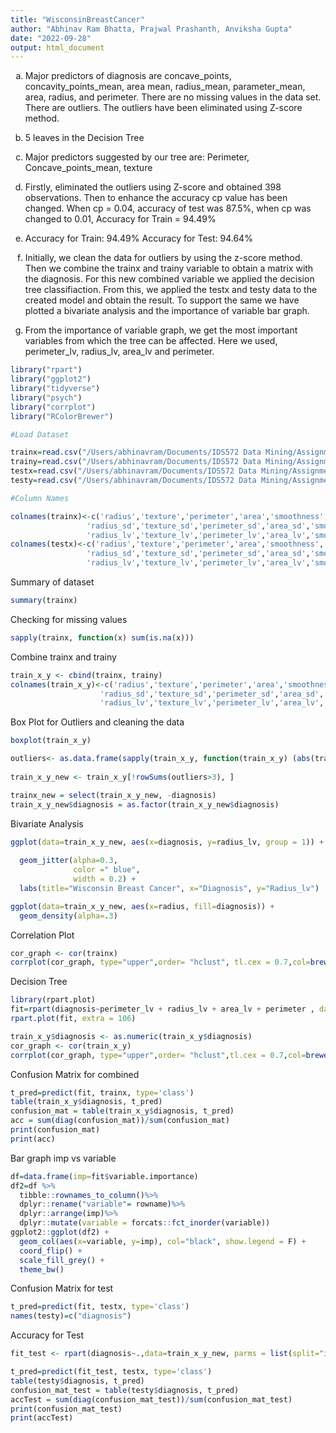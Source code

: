 ```yaml
---
title: "WisconsinBreastCancer"
author: "Abhinav Ram Bhatta, Prajwal Prashanth, Anviksha Gupta"
date: "2022-09-28"
output: html_document
---
```


a) 
Major predictors of diagnosis are concave_points, concavity_points_mean,
area mean, radius_mean, parameter_mean, area, radius, and perimeter.
There are no missing values in the data set.
There are outliers.
The outliers have been eliminated using Z-score method.

b) 
5 leaves in the Decision Tree

c) 
Major predictors suggested by our tree are:
Perimeter, Concave_points_mean, texture

d) 
Firstly, eliminated the outliers using Z-score and obtained 398 observations.
Then to enhance the accuracy cp value has been changed.
When cp = 0.04, accuracy of test was 87.5%, when cp was changed to 0.01,
Accuracy for Train = 94.49%

e) 
Accuracy for Train: 94.49%
Accuracy for Test: 94.64%

f)
Initially, we clean the data for outliers by using the z-score method. Then we combine the trainx and trainy variable to obtain a matrix with the diagnosis. For this new combined variable we applied the decision tree classifiaction. From this, we applied the testx and testy data to the created model and obtain the result. To support the same we have plotted a bivariate analysis and the importance of variable bar graph.

g)
From the importance of variable graph, we get the most important variables from which the tree can be affected. Here we used, perimeter_lv, radius_lv, area_lv and perimeter.




```r
library("rpart")
library("ggplot2")
library("tidyverse")
library("psych")
library("corrplot")
library("RColorBrewer")

#Load Dataset

trainx=read.csv("/Users/abhinavram/Documents/IDS572 Data Mining/Assignment 1/trainX.csv")
trainy=read.csv("/Users/abhinavram/Documents/IDS572 Data Mining/Assignment 1/trainY.csv")
testx=read.csv("/Users/abhinavram/Documents/IDS572 Data Mining/Assignment 1/testX.csv")
testy=read.csv("/Users/abhinavram/Documents/IDS572 Data Mining/Assignment 1/testY.csv")

#Column Names

colnames(trainx)<-c('radius','texture','perimeter','area','smoothness','compactness','concavity','no_of_concave_contour', 'symmetry', 'fractal_dim', 
                 'radius_sd','texture_sd','perimeter_sd','area_sd','smoothness_sd','compactness_sd','concavity_sd','no_of_concave_contour_sd', 'symmetry_sd', 'fractal_dim_sd',
                 'radius_lv','texture_lv','perimeter_lv','area_lv','smoothness_lv','compactness_lv','concavity_lv','no_of_concave_contour_lv', 'symmetry_lv', 'fractal_dim_lv')
colnames(testx)<-c('radius','texture','perimeter','area','smoothness','compactness','concavity','no_of_concave_contour', 'symmetry', 'fractal_dim', 
                 'radius_sd','texture_sd','perimeter_sd','area_sd','smoothness_sd','compactness_sd','concavity_sd','no_of_concave_contour_sd', 'symmetry_sd', 'fractal_dim_sd',
                 'radius_lv','texture_lv','perimeter_lv','area_lv','smoothness_lv','compactness_lv','concavity_lv','no_of_concave_contour_lv', 'symmetry_lv', 'fractal_dim_lv')
```

Summary of dataset

```r
summary(trainx)
```

Checking for missing values

```r
sapply(trainx, function(x) sum(is.na(x)))
```

Combine trainx and trainy
```r
train_x_y <- cbind(trainx, trainy)
colnames(train_x_y)<-c('radius','texture','perimeter','area','smoothness','compactness','concavity','no_of_concave_contour', 'symmetry', 'fractal_dim', 
                    'radius_sd','texture_sd','perimeter_sd','area_sd','smoothness_sd','compactness_sd','concavity_sd','no_of_concave_contour_sd', 'symmetry_sd', 'fractal_dim_sd',
                    'radius_lv','texture_lv','perimeter_lv','area_lv','smoothness_lv','compactness_lv','concavity_lv','no_of_concave_contour_lv', 'symmetry_lv', 'fractal_dim_lv','diagnosis')
```

Box Plot for Outliers and cleaning the data

```r
boxplot(train_x_y)

outliers<- as.data.frame(sapply(train_x_y, function(train_x_y) (abs(train_x_y- mean(train_x_y))/ sd(train_x_y))))
                                                                                              
train_x_y_new <- train_x_y[!rowSums(outliers>3), ]

trainx_new = select(train_x_y_new, -diagnosis)
train_x_y_new$diagnosis = as.factor(train_x_y_new$diagnosis)

```

Bivariate Analysis

```r
ggplot(data=train_x_y_new, aes(x=diagnosis, y=radius_lv, group = 1)) +
  
  geom_jitter(alpha=0.3,
              color =" blue",
              width = 0.2) +
  labs(title="Wisconsin Breast Cancer", x="Diagnosis", y="Radius_lv")

ggplot(data=train_x_y_new, aes(x=radius, fill=diagnosis)) +
  geom_density(alpha=.3)
```

Correlation Plot

```r
cor_graph <- cor(trainx)
corrplot(cor_graph, type="upper",order= "hclust", tl.cex = 0.7,col=brewer.pal(n=8, name="RdYlBu"))
```

Decision Tree

```r
library(rpart.plot)
fit=rpart(diagnosis~perimeter_lv + radius_lv + area_lv + perimeter , data=train_x_y, parms = list(split="information"), method = 'class')
rpart.plot(fit, extra = 106)

train_x_y$diagnosis <- as.numeric(train_x_y$diagnosis)
cor_graph <- cor(train_x_y)
corrplot(cor_graph, type="upper",order= "hclust",tl.cex = 0.7,col=brewer.pal(n=8, name="RdYlBu"))
```

Confusion Matrix for combined

```r
t_pred=predict(fit, trainx, type='class')
table(train_x_y$diagnosis, t_pred)
confusion_mat = table(train_x_y$diagnosis, t_pred)
acc = sum(diag(confusion_mat))/sum(confusion_mat)
print(confusion_mat)
print(acc)
```

Bar graph imp vs variable

```r
df=data.frame(imp=fit$variable.importance)
df2=df %>%
  tibble::rownames_to_column()%>%
  dplyr::rename("variable"= rowname)%>%
  dplyr::arrange(imp)%>%
  dplyr::mutate(variable = forcats::fct_inorder(variable))
ggplot2::ggplot(df2) + 
  geom_col(aes(x=variable, y=imp), col="black", show.legend = F) +
  coord_flip() +
  scale_fill_grey() +
  theme_bw()
```

Confusion Matrix for test

```r
t_pred=predict(fit, testx, type='class')
names(testy)=c("diagnosis")
```

Accuracy for Test

```r
fit_test <- rpart(diagnosis~.,data=train_x_y_new, parms = list(split="information"), method = 'class',control=rpart.control(minsplit=5,minbucket=3,cp=0.01))

t_pred=predict(fit_test, testx, type='class')
table(testy$diagnosis, t_pred)
confusion_mat_test = table(testy$diagnosis, t_pred)
accTest = sum(diag(confusion_mat_test))/sum(confusion_mat_test)
print(confusion_mat_test)
print(accTest)

```